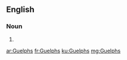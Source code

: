 ==English==

===Noun===
{{head|en|noun plural form}}

# {{plural of|Guelph|lang=en}}

[[ar:Guelphs]]
[[fr:Guelphs]]
[[ku:Guelphs]]
[[mg:Guelphs]]